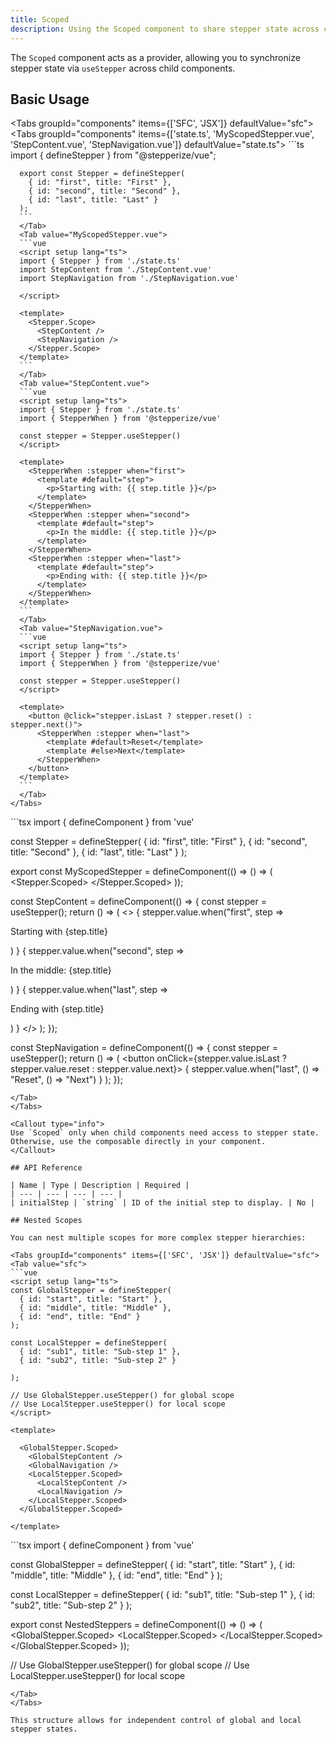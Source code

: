 ```yaml
---
title: Scoped
description: Using the Scoped component to share stepper state across child components
---
```


The `Scoped` component acts as a provider, allowing you to synchronize stepper state via `useStepper` across child components.

## Basic Usage

<Tabs groupId="components" items={['SFC', 'JSX']} defaultValue="sfc">
  <Tab value="sfc">
    <Tabs groupId="components" items={['state.ts', 'MyScopedStepper.vue', 'StepContent.vue', 'StepNavigation.vue']} defaultValue="state.ts">
      <Tab value="state.ts">
      ```ts
      import { defineStepper } from "@stepperize/vue";

      export const Stepper = defineStepper(
        { id: "first", title: "First" },
        { id: "second", title: "Second" },
        { id: "last", title: "Last" }
      );
      ```
      </Tab>
      <Tab value="MyScopedStepper.vue">
      ```vue
      <script setup lang="ts">
      import { Stepper } from './state.ts'
      import StepContent from './StepContent.vue'
      import StepNavigation from './StepNavigation.vue'

      </script>

      <template>
        <Stepper.Scope>
          <StepContent />
          <StepNavigation />
        </Stepper.Scope> 
      </template>
      ```
      </Tab>
      <Tab value="StepContent.vue">
      ```vue
      <script setup lang="ts">
      import { Stepper } from './state.ts'
      import { StepperWhen } from '@stepperize/vue'

      const stepper = Stepper.useStepper()
      </script>

      <template>
        <StepperWhen :stepper when="first">
          <template #default="step">
            <p>Starting with: {{ step.title }}</p>
          </template>
        </StepperWhen>
        <StepperWhen :stepper when="second">
          <template #default="step">
            <p>In the middle: {{ step.title }}</p>
          </template>
        </StepperWhen>
        <StepperWhen :stepper when="last">
          <template #default="step">
            <p>Ending with: {{ step.title }}</p>
          </template>
        </StepperWhen>
      </template>
      ```
      </Tab>
      <Tab value="StepNavigation.vue">
      ```vue
      <script setup lang="ts">
      import { Stepper } from './state.ts'
      import { StepperWhen } from '@stepperize/vue'

      const stepper = Stepper.useStepper()
      </script>

      <template>
        <button @click="stepper.isLast ? stepper.reset() : stepper.next()">
          <StepperWhen :stepper when="last">
            <template #default>Reset</template>
            <template #else>Next</template>
          </StepperWhen>
        </button>         
      </template>
      ```
      </Tab>
    </Tabs>
  </Tab>
  <Tab value="jsx">
  ```tsx
  import { defineComponent } from 'vue'

  const Stepper = defineStepper(
    { id: "first", title: "First" },
    { id: "second", title: "Second" },
    { id: "last", title: "Last" }
  );

  export const MyScopedStepper = defineComponent(() => () => (
    <Stepper.Scoped>
      <StepContent />
      <StepNavigation />
    </Stepper.Scoped>
  ));

  const StepContent = defineComponent(() => {
    const stepper = useStepper();
    return () => (
      <>
        { stepper.value.when("first", step => <p>Starting with {step.title}</p>) }
        { stepper.value.when("second", step => <p>In the middle: {step.title}</p>) }
        { stepper.value.when("last", step => <p>Ending with {step.title}</p>) }
      </>
    );
  });

  const StepNavigation = defineComponent(() => {
    const stepper = useStepper();
    return () => (
      <button onClick={stepper.value.isLast ? stepper.value.reset : stepper.value.next}>
        { stepper.value.when("last", () => "Reset", () => "Next") }
      </button>
    );
  });
  ```
  </Tab>
</Tabs>

<Callout type="info">
  Use `Scoped` only when child components need access to stepper state. Otherwise, use the composable directly in your component.
</Callout>

## API Reference

| Name | Type | Description | Required |
| --- | --- | --- | --- |
| initialStep | `string` | ID of the initial step to display. | No |

## Nested Scopes

You can nest multiple scopes for more complex stepper hierarchies:

<Tabs groupId="components" items={['SFC', 'JSX']} defaultValue="sfc">
  <Tab value="sfc">
  ```vue
  <script setup lang="ts">
  const GlobalStepper = defineStepper(
    { id: "start", title: "Start" },
    { id: "middle", title: "Middle" },
    { id: "end", title: "End" }
  );

  const LocalStepper = defineStepper(
    { id: "sub1", title: "Sub-step 1" },
    { id: "sub2", title: "Sub-step 2" }

  );

  // Use GlobalStepper.useStepper() for global scope
  // Use LocalStepper.useStepper() for local scope
  </script>

  <template>

    <GlobalStepper.Scoped>
      <GlobalStepContent />
      <GlobalNavigation />
      <LocalStepper.Scoped>
        <LocalStepContent />
        <LocalNavigation />
      </LocalStepper.Scoped>
    </GlobalStepper.Scoped>

  </template>
  ```
  </Tab>
  <Tab value="jsx">
  ```tsx
  import { defineComponent } from 'vue'

  const GlobalStepper = defineStepper(
    { id: "start", title: "Start" },
    { id: "middle", title: "Middle" },
    { id: "end", title: "End" }
  );

  const LocalStepper = defineStepper(
    { id: "sub1", title: "Sub-step 1" },
    { id: "sub2", title: "Sub-step 2" }
  );

  export const NestedSteppers = defineComponent(() => () => (
    <GlobalStepper.Scoped>
      <GlobalStepContent />
      <GlobalNavigation />
      <LocalStepper.Scoped>
        <LocalStepContent />
        <LocalNavigation />
      </LocalStepper.Scoped>
    </GlobalStepper.Scoped>
  ));

  // Use GlobalStepper.useStepper() for global scope
  // Use LocalStepper.useStepper() for local scope
  ```
  </Tab>
</Tabs>

This structure allows for independent control of global and local stepper states.
